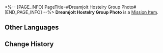 <%-- [PAGE_INFO]
PageTitle=#Dreamjolt Hostelry Group Photo#
[END_PAGE_INFO] --%>
{{Item Infobox
|id          = 150039
|image       = Item Dreamjolt Hostelry Group Photo.png
|type        = Mission Item
|invCategory = Missions
|rarity      = 3
|effect      = 
|description = A group photo of all the members of Dreamjolt Hostelry given to you by Starlet.
}}
{{Description|''"There is no doubt that you are an excellent drinksmith. Thank you for your efforts."''}}
'''Dreamjolt Hostelry Group Photo''' is a [[Mission Item]].

==Other Languages==
{{Other Languages
|en   = Dreamjolt Hostelry Group Photo
|zhs  = 「惊梦酒吧」的合影
|zht  = 「驚夢酒吧」的合影
|ja   = 「バー・ナイトメア」の集合写真
|ko   = 「나쁜꿈 바」의 단체 사진
|es   = Foto de grupo del Bar de Terrores
|fr   = Photo de groupe de la Taverne Chocmar
|ru   = Совместное фото из бара «Проснись и пой»
|th   = รูปหมู่ของ "บาร์สะพรึงฝัน"
|vi   = Ảnh Chụp Chung Của Quán Bar Ác Mộng
|de   = Gruppenfoto an der Insomnibar
|id   = Foto Bersama "Dreamjolt Hostelry"
|pt   = Foto em Grupo do Albergue dos Pesadelos
}}

==Change History==
{{Change History|2.0}}